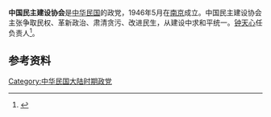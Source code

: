 '''中国民主建设协会'''是[[中华民国|中华民国]]的政党，1946年5月在[[南京|南京]]成立。中国民主建设协会主张争取民权、革新政治、肃清贪污、改进民生，从建设中求和平统一。[[钟天心|钟天心]]任负责人<ref>{{Cite book|edition=第1版|title=南京政党志|url=https://www.worldcat.org/oclc/49744360|publisher=河海大学出版社|date=1997|location=南京|isbn=7-5630-0962-0|oclc=49744360|author=南京市地方志编纂委员会.}}</ref>。

==参考资料==
{{reflist}}
[[Category:中华民国大陆时期政党|Category:中华民国大陆时期政党]]